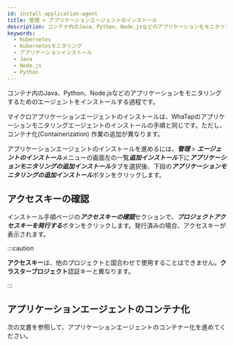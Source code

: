 ```yaml
---
id: install-application-agent
title: 管理 > アプリケーションエージェントのインストール
description: コンテナ内のJava、Python、Node.jsなどのアプリケーションをモニタリングするためのエージェントをインストールする過程です。
keywords:
  - Kubernetes
  - Kubernetesモニタリング
  - アプリケーションインストール
  - Java
  - Node.js
  - Python
---
```



コンテナ内のJava、Python、Node.jsなどのアプリケーションをモニタリングするためのエージェントをインストールする過程です。

マイクロアプリケーションエージェントのインストールは、WhaTapのアプリケーションモニタリングエージェントのインストールの手順と同じです。ただし、コンテナ化(Containerization) 作業の追加が異なります。 

アプリケーションエージェントのインストールを進めるには、***管理*** > ***エージェントのインストール***メニューの画面左の一覧***追加インストール***下に***アプリケーションモニタリングの追加インストール***タブを選択後、下段の***アプリケーションモニタリングの追加インストール***ボタンをクリックします。

<ImgLang img='k8s-install-master-node-application.png' desc='アプリケーションエージェントのインストール' />

## アクセスキーの確認

<ImgLang img='k8s-application-accesskey.png' desc='アクセスキーの確認' />

インストール手順ページの***アクセスキーの確認***セクションで、***プロジェクトアクセスキーを発行する***ボタンをクリックします。発行済みの場合、アクセスキーが表示されます。

:::caution

**アクセスキー**は、他のプロジェクトと国合わせて使用することはできません。**クラスタープロジェクト**認証キーと異なります。

:::

## アプリケーションエージェントのコンテナ化

次の文書を参照して、アプリケーションエージェントのコンテナー化を進めてください。


<DocCardList/>
